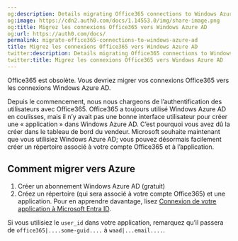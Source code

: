 ```yaml
---
og:description: Details migrating Office365 connections to Windows Azure AD.
og:image: https://cdn2.auth0.com/docs/1.14553.0/img/share-image.png
og:title: Migrez les connexions Office365 vers Windows Azure AD
og:url: https://auth0.com/docs/
permalink: migrate-office365-connections-to-windows-azure-ad
title: Migrez les connexions Office365 vers Windows Azure AD
twitter:description: Details migrating Office365 connections to Windows Azure AD.
twitter:title: Migrez les connexions Office365 vers Windows Azure AD
---
```


Office365 est obsolète. Vous devriez migrer vos connexions Office365 vers les connexions Windows Azure AD.

Depuis le commencement, nous nous chargeons de l’authentification des utilisateurs avec Office365. Office365 a toujours utilisé Windows Azure AD en coulisses, mais il n’y avait pas une bonne interface utilisateur pour créer une « application » dans Windows Azure AD. C’est pourquoi vous avez dû la créer dans le tableau de bord du vendeur. Microsoft souhaite maintenant que vous utilisiez Windows Azure AD; vous pouvez désormais facilement créer un répertoire associé à votre compte Office365 et à l’application.

## Comment migrer vers Azure

1. Créer un abonnement Windows Azure AD (gratuit)
2. Créez un répertoire (qui sera associé à votre compte Office365) et une application. Pour en apprendre davantage, lisez [Connexion de votre application à Microsoft Entra ID](/waad-clientid).

Si vous utilisiez le `user_id` dans votre application, remarquez qu’il passera de `office365|....some-guid....` à `waad|...email....`.
